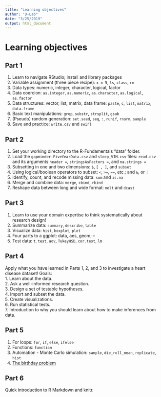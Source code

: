 ```yaml
---
title: "Learning objectives"
author: "D-Lab"
date: "3/25/2019"
output: html_document
---
```


# Learning objectives  

## Part 1

1. Learn to navigate RStudio; install and library packages  
2. Variable assignment (three piece recipe): `x = 5`, `ls`, `class`, `rm`  
3. Data types: numeric, integer, character, logical, factor  
4. Data coercion: `as.integer`, `as.numeric`, `as.character`, `as.logical`, `as.factor`  
5. Data structures: vector, list, matrix, data frame: `paste`, `c`, `list`, `matrix`, `data.frame`  
6. Basic text manipulations: `grep`, `substr`, `strsplit`, `gsub`
7. (Pseudo) random generation: `set.seed`, `seq`, `:`, `runif`, `rnorm`, `sample`  
8. Save and practice: `write.csv` and `swirl`  

## Part 2

1. Set your working directory to the R-Fundamentals "data" folder.  
2. Load the `gapminder-FiveYearData.csv` and `sleep_VIM.csv` files: `read.csv` and its arguments `header =`, `stringsAsFactors =`, and `na.strings =`  
3. Subsetting in one and two dimensions: `$`, `[ , ]`, and `subset`  
4. Using logical/boolean operators to subset: `<`, `>=`, `==`, etc.; and `&`, or `|`  
5. Identify, count, and recode missing data: `sum` and `is.na`  
6. Merge and combine data: `merge`, `cbind`, `rbind`  
7. Reshape data between long and wide format: `melt` and `dcast`  

## Part 3

1. Learn to use your domain expertise to think systematically about research design!  
2. Summarize data: `summary`, `describe`, `table`  
3. Visualize data: `hist`, `boxplot`, `plot`  
  3. Four parts to a ggplot: data, aes, geom; `+`  
4. Test data: `t.test`, `aov`, `TukeyHSD`, `cor.test`, `lm`  

## Part 4

Apply what you have learned in Parts 1, 2, and 3 to investigate a heart disease dataset! Goals:  
1. Learn about the data.  
2. Ask a well-informed research question.  
3. Design a set of testable hypotheses.  
4. Import and subset the data.  
5. Create visualizations.  
6. Run statistical tests.  
7. Introduction to why you should learn about how to make inferences from data.  

## Part 5

1. For loops: `for`, `if`, `else`, `ifelse`  
2. Functions: `function`  
3. Automation - Monte Carlo simulation: `sample`, `die_roll_mean`, `replicate`, `hist`  
4. [The birthday problem](http://mathforum.org/dr.math/faq/faq.birthdayprob.html)  

## Part 6

Quick introduction to R Markdown and knitr.  
